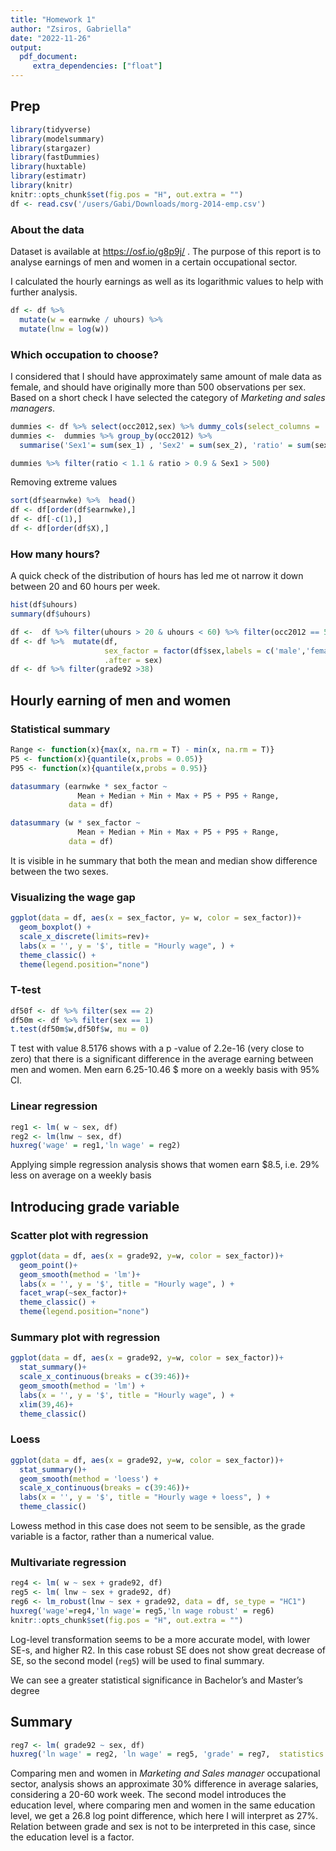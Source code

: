 ```yaml
---
title: "Homework 1"
author: "Zsiros, Gabriella"
date: "2022-11-26"
output: 
  pdf_document:
     extra_dependencies: ["float"]
---
```


## Prep

```r
library(tidyverse)
library(modelsummary)
library(stargazer)
library(fastDummies)
library(huxtable)
library(estimatr)
library(knitr)
knitr::opts_chunk$set(fig.pos = "H", out.extra = "")
df <- read.csv('/users/Gabi/Downloads/morg-2014-emp.csv')
```

### About the data

Dataset is available at <https://osf.io/g8p9j/> . The purpose of this report is to analyse earnings of men and women in a certain occupational sector.

I calculated the hourly earnings as well as its logarithmic values to help with further analysis.

```r
df <- df %>% 
  mutate(w = earnwke / uhours) %>%
  mutate(lnw = log(w)) 
```

### Which occupation to choose?

I considered that I should have approximately same amount of male data as female, and should have originally more than 500 observations per sex. Based on a short check I have selected the category of *Marketing and sales managers*.

```r
dummies <- df %>% select(occ2012,sex) %>% dummy_cols(select_columns = 'sex')
dummies <-  dummies %>% group_by(occ2012) %>%  
  summarise('Sex1'= sum(sex_1) , 'Sex2' = sum(sex_2), 'ratio' = sum(sex_1)/sum(sex_2))

dummies %>% filter(ratio < 1.1 & ratio > 0.9 & Sex1 > 500)
```

Removing extreme values

```r
sort(df$earnwke) %>%  head()
df <- df[order(df$earnwke),] 
df <- df[-c(1),]
df <- df[order(df$X),] 
```

### How many hours?

A quick check of the distribution of hours has led me ot narrow it down between 20 and 60 hours per week.

```r
hist(df$uhours)
summary(df$uhours)
```

```r

df <-  df %>% filter(uhours > 20 & uhours < 60) %>% filter(occ2012 == 50)
df <- df %>%  mutate(df,
                     sex_factor = factor(df$sex,labels = c('male','female')),
                     .after = sex)
df <- df %>% filter(grade92 >38)
```

## Hourly earning of men and women

### Statistical summary

```r
Range <- function(x){max(x, na.rm = T) - min(x, na.rm = T)}
P5 <- function(x){quantile(x,probs = 0.05)}
P95 <- function(x){quantile(x,probs = 0.95)}
```

```r
datasummary (earnwke * sex_factor ~
               Mean + Median + Min + Max + P5 + P95 + Range,
             data = df)
```

```r
datasummary (w * sex_factor ~
               Mean + Median + Min + Max + P5 + P95 + Range,
             data = df)

```

It is visible in he summary that both the mean and median show difference between the two sexes.

### Visualizing the wage gap

```r
ggplot(data = df, aes(x = sex_factor, y= w, color = sex_factor))+
  geom_boxplot() + 
  scale_x_discrete(limits=rev)+
  labs(x = '', y = '$', title = "Hourly wage", ) +
  theme_classic() +
  theme(legend.position="none")
```

### T-test

```r
df50f <- df %>% filter(sex == 2)
df50m <- df %>% filter(sex == 1)
t.test(df50m$w,df50f$w, mu = 0)
```

T test with value 8.5176 shows with a p -value of 2.2e-16 (very close to zero) that there is a significant difference in the average earning between men and women. Men earn 6.25-10.46 \$ more on a weekly basis with 95% CI.

### Linear regression

```r
reg1 <- lm( w ~ sex, df) 
reg2 <- lm(lnw ~ sex, df) 
huxreg('wage' = reg1,'ln wage' = reg2)

```

Applying simple regression analysis shows that women earn \$8.5, i.e. 29% less on average on a weekly basis

## Introducing grade variable

### Scatter plot with regression

```r
ggplot(data = df, aes(x = grade92, y=w, color = sex_factor))+
  geom_point()+ 
  geom_smooth(method = 'lm')+
  labs(x = '', y = '$', title = "Hourly wage", ) +
  facet_wrap(~sex_factor)+
  theme_classic() +
  theme(legend.position="none")
```

### Summary plot with regression

```r
ggplot(data = df, aes(x = grade92, y=w, color = sex_factor))+
  stat_summary()+ 
  scale_x_continuous(breaks = c(39:46))+
  geom_smooth(method = 'lm') +
  labs(x = '', y = '$', title = "Hourly wage", ) +
  xlim(39,46)+
  theme_classic()
```

### Loess

```r
ggplot(data = df, aes(x = grade92, y=w, color = sex_factor))+
  stat_summary()+ 
  geom_smooth(method = 'loess') +
  scale_x_continuous(breaks = c(39:46))+
  labs(x = '', y = '$', title = "Hourly wage + loess", ) +
  theme_classic()
```

Lowess method in this case does not seem to be sensible, as the grade variable is a factor, rather than a numerical value.

### Multivariate regression

```r
reg4 <- lm( w ~ sex + grade92, df)
reg5 <- lm( lnw ~ sex + grade92, df)
reg6 <- lm_robust(lnw ~ sex + grade92, data = df, se_type = "HC1")
huxreg('wage'=reg4,'ln wage'= reg5,'ln wage robust' = reg6)
knitr::opts_chunk$set(fig.pos = "H", out.extra = "")
```

Log-level transformation seems to be a more accurate model, with lower SE-s, and higher R2. In this case robust SE does not show great decrease of SE, so the second model (`reg5`) will be used to final summary.

We can see a greater statistical significance in Bachelor's and Master's degree

\newpage  

## Summary

```r
reg7 <- lm( grade92 ~ sex, df)
huxreg('ln wage' = reg2, 'ln wage' = reg5, 'grade' = reg7,  statistics = c(N = "nobs", R2 = "r.squared"),error_pos = 'same')

```


Comparing men and women in *Marketing and Sales manager* occupational sector, analysis shows an approximate 30% difference in average salaries, considering a 20-60 work week. The second model introduces the education level, where comparing men and women in the same education level, we get a 26.8 log point difference, which here I will interpret as 27%. Relation between grade and sex is not to be interpreted in this case, since the education level is a factor.
